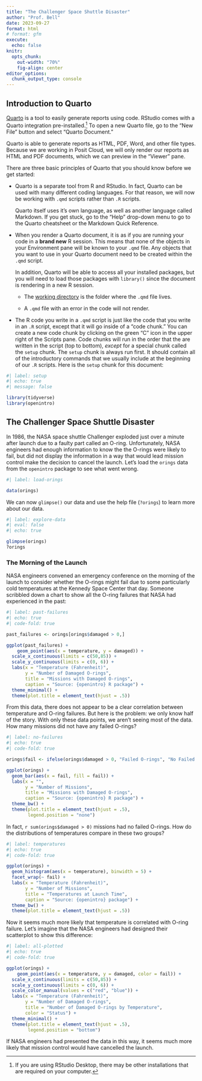 ```yaml
---
title: "The Challenger Space Shuttle Disaster"
author: "Prof. Bell"
date: 2023-09-27
format: html
# format: gfm
execute:
  echo: false
knitr:
  opts_chunk: 
    out-width: "70%"
    fig-align: center
editor_options: 
  chunk_output_type: console
---
```


## Introduction to Quarto

[Quarto](https://quarto.org) is a tool to easily generate reports using code. RStudio comes with a Quarto integration pre-installed.^[If you are using RStudio Desktop, there may be other installations that are required on your computer.] To open a new Quarto file, go to the "New File" button and select "Quarto Document."

Quarto is able to generate reports as HTML, PDF, Word, and other file types. Because we are working in Posit Cloud, we will only render our reports as HTML and PDF documents, which we can preview in the "Viewer" pane.

There are three basic principles of Quarto that you should know before we get started:

* Quarto is a separate tool from R and RStudio. In fact, Quarto can be used with many different coding languages. For that reason, we will now be working with `.qmd` scripts rather than `.R` scripts.

    Quarto itself uses it's own language, as well as another language called Markdown. If you get stuck, go to the "Help" drop-down menu to go to the Quarto cheatsheet or the Markdown Quick Reference.

* When you render a Quarto document, it is as if you are running your code in a **brand new** R session. This means that none of the objects in your Environment pane will be known to your `.qmd` file. Any objects that you want to use in your Quarto document need to be created within the `.qmd` script.

    In addition, Quarto will be able to access all your installed packages, but you will need to load those packages with `library()` since the document is rendering in a new R session.
    
  + The [working directory](https://r4ds.hadley.nz/workflow-scripts.html#where-does-your-analysis-live) is the folder where the `.qmd` file lives.
  
  + A `.qmd` file with an error in the code will not render.
  
* The R code you write in a `.qmd` script is just like the code that you write in an `.R` script, except that it will go inside of a "code chunk." You can create a new code chunk by clicking on the green "C" icon in the upper right of the Scripts pane. Code chunks will run in the order that the are written in the script (top to bottom), *except* for a special chunk called the `setup` chunk. The `setup` chunk is always run first. It should contain all of the introductory commands that we usually include at the beginning of our `.R` scripts. Here is the `setup` chunk for this document:

```r
#| label: setup
#| echo: true
#| message: false

library(tidyverse)
library(openintro)
```

## The Challenger Space Shuttle Disaster

In 1986, the NASA space shuttle Challenger exploded just over a minute after launch due to a faulty part called an O-ring. Unfortunately, NASA engineers had enough information to know the the O-rings were likely to fail, but did not display the information in a way that would lead mission control make the decision to cancel the launch. Let's load the `orings` data from the `openintro` package to see what went wrong.

```r
#| label: load-orings

data(orings)
```

We can now `glimpse()` our data and use the help file (`?orings`) to learn more about our data.

```r
#| label: explore-data
#| eval: false
#| echo: true

glimpse(orings)
?orings
```

### The Morning of the Launch

NASA engineers convened an emergency conference on the morning of the launch to consider whether the O-rings might fail due to some particularly cold temperatures at the Kennedy Space Center that day. Someone scribbled down a chart to show all the O-ring failures that NASA had experienced in the past:

```r
#| label: past-failures
#| echo: true
#| code-fold: true

past_failures <- orings[orings$damaged > 0,]

ggplot(past_failures) +
	geom_point(aes(x = temperature, y = damaged)) +
  scale_x_continuous(limits = c(50,85)) +
  scale_y_continuous(limits = c(0, 6)) +
  labs(x = "Temperature (Fahrenheit)",
       y = "Number of Damaged O-rings",
       title = "Missions with Damaged O-rings",
       caption = "Source: {openintro} R package") +
  theme_minimal() +
  theme(plot.title = element_text(hjust = .5))
```

From this data, there does not appear to be a clear correlation between temperature and O-ring failures. But here is the problem: we only know half of the story. With only these data points, we aren't seeing most of the data. How many missions did not have any failed O-rings?

```r
#| label: no-failures
#| echo: true
#| code-fold: true

orings$fail <- ifelse(orings$damaged > 0, "Failed O-rings", "No Failed O-rings")

ggplot(orings) +
  geom_bar(aes(x = fail, fill = fail)) +
  labs(x = "",
       y = "Number of Missions",
       title = "Missions with Damaged O-rings",
       caption = "Source: {openintro} R package") +
  theme_bw() +
  theme(plot.title = element_text(hjust = .5),
        legend.position = "none")
```

In fact, `r sum(orings$damaged > 0)` missions had no failed O-rings. How do the distributions of temperatures compare in these two groups?

```r
#| label: temperatures
#| echo: true
#| code-fold: true

ggplot(orings) +
  geom_histogram(aes(x = temperature), binwidth = 5) +
  facet_wrap(~ fail) +
  labs(x = "Temperature (Fahrenheit)",
       y = "Number of Missions",
       title = "Temperatures at Launch Time",
       caption = "Source: {openintro} package") +
  theme_bw() +
  theme(plot.title = element_text(hjust = .5))
```

Now it seems much more likely that temperature is correlated with O-ring failure. Let's imagine that the NASA engineers had designed their scatterplot to show this difference:

```r
#| label: all-plotted
#| echo: true
#| code-fold: true

ggplot(orings) +
	geom_point(aes(x = temperature, y = damaged, color = fail)) +
  scale_x_continuous(limits = c(50,85)) +
  scale_y_continuous(limits = c(0, 6)) +
  scale_color_manual(values = c("red", "blue")) +
  labs(x = "Temperature (Fahrenheit)",
       y = "Number of Damaged O-rings",
       title = "Number of Damaged O-rings by Temperature",
       color = "Status") +
  theme_minimal() +
  theme(plot.title = element_text(hjust = .5),
        legend.position = "bottom")
```

If NASA engineers had presented the data in this way, it seems much more likely that mission control would have cancelled the launch.
